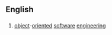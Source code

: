 {{also|oose}}
==English==

==={{acronym-old|en}}===
{{head|en}}

# [[object]]-[[oriented]] [[software]] [[engineering]]